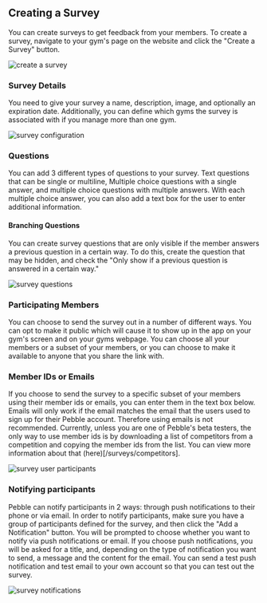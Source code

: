 ## Creating a Survey

You can create surveys to get feedback from your members. To create a survey, navigate to your gym's page on the website and click the "Create a Survey" button. 

![create a survey](../images/create-survey.png)


### Survey Details

You need to give your survey a name, description, image, and optionally an expiration date. Additionally, you can define which gyms the survey is associated with if you manage more than one gym.

![survey configuration](../images/survey-configuration.png)

### Questions

You can add 3 different types of questions to your survey. Text questions that can be single or multiline, Multiple choice questions with a single answer, and multiple choice questions with multiple answers. With each multiple choice answer, you can also add a text box for the user to enter additional information.

#### Branching Questions

You can create survey questions that are only visible if the member answers a previous question in a certain way. To do this, create the question that may be hidden, and check the "Only show if a previous question is answered in a certain way."


![survey questions](../images/survey-questions.png)

### Participating Members

You can choose to send the survey out in a number of different ways. You can opt to make it public which will cause it to show up in the app on your gym's screen and on your gyms webpage. You can choose all your members or a subset of your members, or you can choose to make it available to anyone that you share the link with.

### Member IDs or Emails

If you choose to send the survey to a specific subset of your members using their member ids or emails, you can enter them in the text box below. Emails will only work if the email matches the email that the users used to sign up for their Pebble account. Therefore using emails is not recommended. Currently, unless you are one of Pebble's beta testers, the only way to use member ids is by downloading a list of competitors from a competition and copying the member ids from the list. You can view more information about that (here)[/surveys/competitors].

![survey user participants](../images/survey-user-participants.png)

### Notifying participants

Pebble can notify participants in 2 ways: through push notifications to their phone or via email. In order to notify participants, make sure you have a group of participants defined for the survey, and then click the "Add a Notification" button. You will be prompted to choose whether you want to notify via push notifications or email. If you choose push notifications, you will be asked for a title, and, depending on the type of notification you want to send, a message and the content for the email. You can send a test push notification and test email to your own account so that you can test out the survey. 

![survey notifications](../images/survey-notifications.png)
